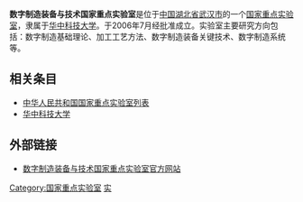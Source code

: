 {{unreferenced|time=2012-09-16T02:39:45+00:00}}
'''数字制造装备与技术国家重点实验室'''是位于[[中国|中国]][[湖北省|湖北省]][[武汉市|武汉市]]的一个[[中华人民共和国国家重点实验室列表|国家重点实验室]]，隶属于[[华中科技大学|华中科技大学]]。于2006年7月经批准成立。实验室主要研究方向包括：数字制造基础理论、加工工艺方法、数字制造装备关键技术、数字制造系统等。

== 相关条目 ==
* [[中华人民共和国国家重点实验室列表|中华人民共和国国家重点实验室列表]]
* [[华中科技大学|华中科技大学]]

== 外部链接 ==
* [http://dmet.hust.edu.cn/ 数字制造装备与技术国家重点实验室官方网站] {{Wayback|url=http://dmet.hust.edu.cn/ |date=20110814193156 }}

{{华中科技大学}}

[[Category:国家重点实验室|Category:国家重点实验室]]
[[Category:华中科技大学|实]]